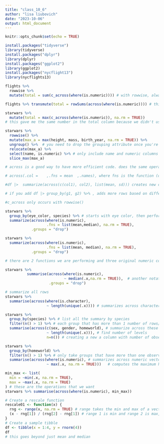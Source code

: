 ```yaml
---
title: "class_10_6"
author: "lisa liubovich"
date: "2023-10-06"
output: html_document
---
```


```r
knitr::opts_chunk$set(echo = TRUE)
```

```r
install.packages("tidyverse")
library(tidyverse)
install.packages("dplyr")
library(dplyr)
install.packages("ggplot2")
library(ggplot2)
install.packages("nycflight13")
library(nycflights13)
```
```r
flights %>% 
  rowwise %>% 
  mutate(total = sum(c_across(where(is.numeric)))) # with rowwise, always use c across. for a logical vector, c_across finds where the output contains true and creates a column of trues
```

```r
flights %>% transmute(total = rowSums(across(where(is.numeric)))) # this is better because it is much much faster than the obove option using rowwise. rowSums and rowMeans are faster
```
```r
starwars %>% 
  mutate(total = max(c_across(where(is.numeric)), na.rm = TRUE)) 
# this gave me the same number in the total column because we didn't use rowwise, but that number is the highest value of all those columns. 
```

```r
starwars %>% 
  rowwise() %>% 
  mutate(max_a = max(height, mass, birth_year, na.rm = TRUE)) %>% 
  ungroup() %>%  # you need to drop the grouping attribute once you're done with grouping, because rowwise is a grouping function
  relocate(max_a) %>% 
  select(name, is.numeric) %>% # only include name and numeric columns
  slice_max(max_a)
```

```r
# across is a good way to have more efficient code. does the same operation across different columns. 

# across(.col =    ,.fns = mean  ,.names), where fns is the function (or list of function) applied to each column and names is the name of the new columns, and mean is the chosen operation. 

#df |>  summarize(across(c(col1), col2), list(mean, sd))) creates new column with mean of col1 and 2 and another new column sd of col1 and 2, leaving us with 4 columns total. 

# if you add df |> group_by(g1, g2) %>% , adds more rows based on different combinations of the groups

#c_across only occurs with rowwise() 

starwars %>% 
  group_by(eye_color, species) %>% # starts with eye color, then performs the function based on species too
  summarize(across(where(is.numeric),
                   .fns = list(mean,median), na.rm = TRUE),
            .groups = "drop")

```

```r
starwars %>% 
  summarize(across(where(is.numeric),
                   .fns = list(mean, median), na.rm = TRUE),
            .groups = "drop")

# there are 2 functions we are performing and three original numeric columns, therefore we now have six columns because across applies each function to each column
```

```r
starwars %>% 
          summarise(across(where(is.numeric), 
                           ~ median(.x,na.rm = TRUE)),  # another notation of just saying "take the median" but this notation is helpful. 
                    .groups = "drop")
```
```r
# summarize all rows
starwars %>% 
  summarise(across(where(is.character), 
                   ~ length(unique(.x)))) # summarizes across character columns only and gives the levels (categories) for each character column. ie. for column eye color, there are 15 levels like blue, black, etc. 
```
```r
starwars %>% 
  group_by(species) %>% # list all the summary by species 
  filter(n() > 1) %>% # each group that has more than 1 number of rows/observations
  summarise(across(c(sex, gender, homeworld), # summarize across these columns
                   ~ length(unique(.x))), # find number of levels
                   n=n()) # creating a new a column with number of observations
```

```r
starwars %>% 
  group_by(homeworld) %>% 
  filter(n() > 1) %>% # only take groups that have more than one observation
  summarise(across(where(is.numeric), # summarizes across numeric vectors only
                   ~ max(.x, na.rm = TRUE)))   # computes the maximum height, mass, and birth year for each homeworld
```
```r
min_max <- list(
  min = ~min(.x, na.rm = TRUE), 
  max = ~max(.x, na.rm = TRUE)
) # these are the operations that we want
starwars %>% summarise(across(where(is.numeric), min_max))
```
```r
# Create a rescale function
rescale01 <- function(x) {
  rng <- range(x, na.rm = TRUE) # range takes the min and max of a vector
  (x - rng[1]) / (rng[2] - rng[1]) # range 1 is min and range 2 is max, both components are subtracted by the minimum
}
# Create a sample tibble
df <- tibble(x = 1:4, y = rnorm(4))
df
# this goes beyond just mean and median
```

